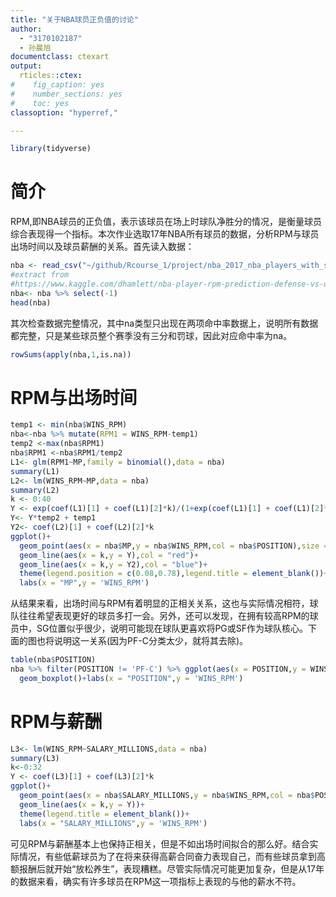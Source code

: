 ```yaml
---
title: "关于NBA球员正负值的讨论"
author:
  - "3170102187"
  - 孙晨旭
documentclass: ctexart
output:
  rticles::ctex:
#    fig_caption: yes
#    number_sections: yes
#    toc: yes
classoption: "hyperref,"

---
```

```r
library(tidyverse)
```

# 简介
RPM,即NBA球员的正负值，表示该球员在场上时球队净胜分的情况，是衡量球员综合表现得一个指标。本次作业选取17年NBA所有球员的数据，分析RPM与球员出场时间以及球员薪酬的关系。首先读入数据：
```r
nba <- read_csv("~/github/Rcourse_1/project/nba_2017_nba_players_with_salary.csv")
#extract from 
#https://www.kaggle.com/dhamlett/nba-player-rpm-prediction-defense-vs-offense
nba<- nba %>% select(-1)
head(nba)
```

其次检查数据完整情况，其中na类型只出现在两项命中率数据上，说明所有数据都完整，只是某些球员整个赛季没有三分和罚球，因此对应命中率为na。
```r
rowSums(apply(nba,1,is.na))
```


# RPM与出场时间

```r
temp1 <- min(nba$WINS_RPM)
nba<-nba %>% mutate(RPM1 = WINS_RPM-temp1)
temp2 <-max(nba$RPM1)
nba$RPM1 <-nba$RPM1/temp2
L1<- glm(RPM1~MP,family = binomial(),data = nba)
summary(L1)
L2<- lm(WINS_RPM~MP,data = nba)
summary(L2)
k <- 0:40
Y <- exp(coef(L1)[1] + coef(L1)[2]*k)/(1+exp(coef(L1)[1] + coef(L1)[2]*k))
Y<- Y*temp2 + temp1
Y2<- coef(L2)[1] + coef(L2)[2]*k
ggplot()+
  geom_point(aes(x = nba$MP,y = nba$WINS_RPM,col = nba$POSITION),size = 2) + 
  geom_line(aes(x = k,y = Y),col = "red")+
  geom_line(aes(x = k,y = Y2),col = "blue")+
  theme(legend.position = c(0.08,0.78),legend.title = element_blank())+
  labs(x = "MP",y = 'WINS_RPM')
```
从结果来看，出场时间与RPM有着明显的正相关关系，这也与实际情况相符，球队往往希望表现更好的球员多打一会。另外，还可以发现，在拥有较高RPM的球员中，SG位置似乎很少，说明可能现在球队更喜欢将PG或SF作为球队核心。下面的图也将说明这一关系(因为PF-C分类太少，就将其去除)。
```r
table(nba$POSITION)
nba %>% filter(POSITION != 'PF-C') %>% ggplot(aes(x = POSITION,y = WINS_RPM))+
  geom_boxplot()+labs(x = "POSITION",y = 'WINS_RPM')
```

# RPM与薪酬
```r
L3<- lm(WINS_RPM~SALARY_MILLIONS,data = nba)
summary(L3)
k<-0:32
Y <- coef(L3)[1] + coef(L3)[2]*k
ggplot()+
  geom_point(aes(x = nba$SALARY_MILLIONS,y = nba$WINS_RPM,col = nba$POSITION))+
  geom_line(aes(x = k,y = Y))+
  theme(legend.title = element_blank())+
  labs(x = "SALARY_MILLIONS",y = 'WINS_RPM')
```
可见RPM与薪酬基本上也保持正相关，但是不如出场时间拟合的那么好。结合实际情况，有些低薪球员为了在将来获得高薪合同奋力表现自己，而有些球员拿到高额报酬后就开始“放松养生”，表现糟糕。尽管实际情况可能更加复杂，但是从17年的数据来看，确实有许多球员在RPM这一项指标上表现的与他的薪水不符。




